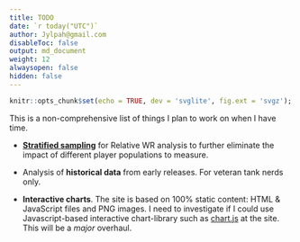 ```yaml
---
title: TODO
date: `r today("UTC")`
author: Jylpah@gmail.com
disableToc: false
output: md_document
weight: 12
alwaysopen: false
hidden: false
---
```


```r
knitr::opts_chunk$set(echo = TRUE, dev = 'svglite', fig.ext = 'svgz');
```

This is a non-comprehensive list of things I plan to work on when I have time. 


* **[Stratified sampling](https://en.wikipedia.org/wiki/Stratified_sampling)** for Relative 
WR analysis to further eliminate the impact of different player populations to measure.

* Analysis of **historical data** from early releases. For veteran tank nerds only.  

* **Interactive charts**. The site is based on 100% static content: HTML & JavaScript 
files and PNG images. I need to investigate if I could use Javascript-based interactive 
chart-library such as [chart.js](https://www.chartjs.org/) at the site. This will be a _major_ overhaul. 



